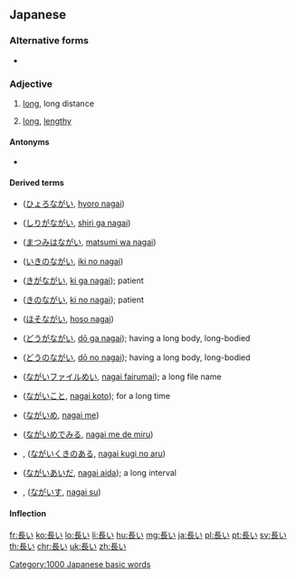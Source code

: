 ==Japanese==
{{ja-kanjitab|なが|yomi=kun}}

===Alternative forms===
* {{l|ja|永い}}

===Adjective===
{{ja-adj|infl=i|ながい}}

# {{lb|ja|only with 長い}} [[long]], long distance
# {{lb|ja|time}} [[long]], [[lengthy]]

====Antonyms====
* {{sense|long}} {{ja-r|短い|みじかい}}

====Derived terms====
{{der-top3}}
* {{l|ja|ひょろ長い}} ([[ひょろながい]], [[hyoro nagai]])
* {{l|ja|尻が長い}} ([[しりがながい]], [[shiri ga nagai]])
* {{l|ja|待つ身は長い}} ([[まつみはながい]], [[matsumi wa nagai]])
* {{l|ja|息の長い}} ([[いきのながい]], [[iki no nagai]])
* {{l|ja|気が長い}} ([[きがながい]], [[ki ga nagai]]); patient
* {{l|ja|気の長い}} ([[きのながい]], [[ki no nagai]]); patient
{{der-mid3}}
* {{l|ja|細長い}} ([[ほそながい]], [[hoso nagai]])
* {{l|ja|胴が長い}} ([[どうがながい]], [[dō ga nagai]]); having a long body, long-bodied
* {{l|ja|胴の長い}} ([[どうのながい]], [[dō no nagai]]); having a long body, long-bodied
* {{l|ja|長いファイル名}} ([[ながいファイルめい]], [[nagai fairumai]]); a long file name
* {{l|ja|長い事}} ([[ながいこと]], [[nagai koto]]); for a long time
{{der-mid3}}
* {{l|ja|長い目}} ([[ながいめ]], [[nagai me]])
* {{l|ja|長い目で見る}} ([[ながいめでみる]], [[nagai me de miru]])
* {{l|ja|長い茎の有る}}, {{l|ja|長い茎のある}} ([[ながいくきのある]], [[nagai kugi no aru]])
* {{l|ja|長い間}} ([[ながいあいだ]], [[nagai aida]]); a long interval
* {{l|ja|長椅子}}, {{l|ja|長いす}} ([[ながいす]], [[nagai su]])
{{der-bottom}}

====Inflection====
{{ja-i|なが}}

[[Category:1000 Japanese basic words]]

[[fr:長い]]
[[ko:長い]]
[[lo:長い]]
[[li:長い]]
[[hu:長い]]
[[mg:長い]]
[[ja:長い]]
[[pl:長い]]
[[pt:長い]]
[[sv:長い]]
[[th:長い]]
[[chr:長い]]
[[uk:長い]]
[[zh:長い]]